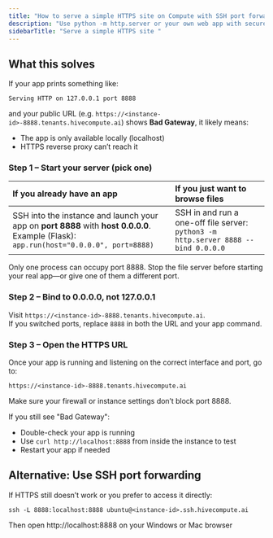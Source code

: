 ```yaml
---
title: "How to serve a simple HTTPS site on Compute with SSH port forwarding"
description: "Use python -m http.server or your own web app with secure access"
sidebarTitle: "Serve a simple HTTPS site "
---
```


## What this solves

If your app prints something like:

```
Serving HTTP on 127.0.0.1 port 8888
```

and your public URL (e.g. `https://<instance-id>-8888.tenants.hivecompute.ai`) shows **Bad Gateway**, it likely means:

- The app is only available locally (localhost)
- HTTPS reverse proxy can’t reach it

###  Step 1 – Start your server (pick **one**)

| If you already have an app                                                                                                                  | If you just want to browse files                                                   |
| :------------------------------------------------------------------------------------------------------------------------------------------ | :--------------------------------------------------------------------------------- |
| SSH into the instance and launch your app on **port 8888** with **host 0.0.0.0**.     Example (Flask): `app.run(host="0.0.0.0", port=8888)` | SSH in and run a one-off file server: `python3 -m http.server 8888 --bind 0.0.0.0` |

<Warning>
  Only one process can occupy port 8888. Stop the file server before starting your real app—or give one of them a different port.
</Warning>

### Step 2 – Bind to 0.0.0.0, not 127.0.0.1

Visit `https://<instance-id>-8888.tenants.hivecompute.ai`.\
If you switched ports, replace `8888` in both the URL and your app command.

###  Step 3 – Open the HTTPS URL

Once your app is running and listening on the correct interface and port, go to:

```
https://<instance-id>-8888.tenants.hivecompute.ai
```

<Tip>
  Make sure your firewall or instance settings don’t block port 8888.
</Tip>

If you still see "Bad Gateway":

- Double-check your app is running
- Use `curl http://localhost:8888` from inside the instance to test
- Restart your app if needed

##  Alternative: Use SSH port forwarding

If HTTPS still doesn’t work or you prefer to access it directly:

```
ssh -L 8888:localhost:8888 ubuntu@<instance-id>.ssh.hivecompute.ai
```

Then open http://localhost:8888 on your Windows or Mac browser